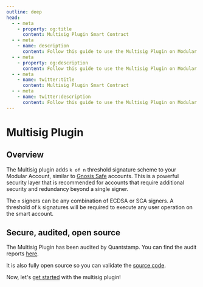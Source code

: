 ```yaml
---
outline: deep
head:
  - - meta
    - property: og:title
      content: Multisig Plugin Smart Contract
  - - meta
    - name: description
      content: Follow this guide to use the Multisig Plugin on Modular Account with Account Kit, a vertically integrated stack for building apps that support ERC-4337 and ERC-6900.
  - - meta
    - property: og:description
      content: Follow this guide to use the Multisig Plugin on Modular Account with Account Kit, a vertically integrated stack for building apps that support ERC-4337 and ERC-6900.
  - - meta
    - name: twitter:title
      content: Multisig Plugin Smart Contract
  - - meta
    - name: twitter:description
      content: Follow this guide to use the Multisig Plugin on Modular Account with Account Kit, a vertically integrated stack for building apps that support ERC-4337 and ERC-6900.
---
```


# Multisig Plugin

## Overview

The Multisig plugin adds `k of n` threshold signature scheme to your Modular Account, similar to [Gnosis Safe](https://safe.global/) accounts. This is a powerful security layer that is recommended for accounts that require additional security and redundancy beyond a single signer.

The `n` signers can be any combination of ECDSA or SCA signers. A threshold of `k` signatures will be required to execute any user operation on the smart account.

## Secure, audited, open source

The Multisig Plugin has been audited by Quantstamp. You can find the audit reports [here](https://github.com/alchemyplatform/multisig-plugin/blob/develop/audits).

It is also fully open source so you can validate the [source code](https://github.com/alchemyplatform/multisig-plugin).

Now, let's [get started](./getting-started) with the multisig plugin!


<Bbp />
